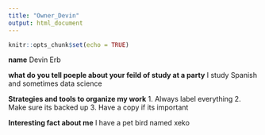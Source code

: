 ```yaml
---
title: "Owner_Devin"
output: html_document
---
```


```r
knitr::opts_chunk$set(echo = TRUE)
```

**name**
Devin Erb

**what do you tell poeple about your feild of study at a party**
I study Spanish and sometimes data science

**Strategies and tools to organize my work**
1. Always label everything
2. Make sure its backed up
3. Have a copy if its important

**Interesting fact about me**
I have a pet bird named xeko

